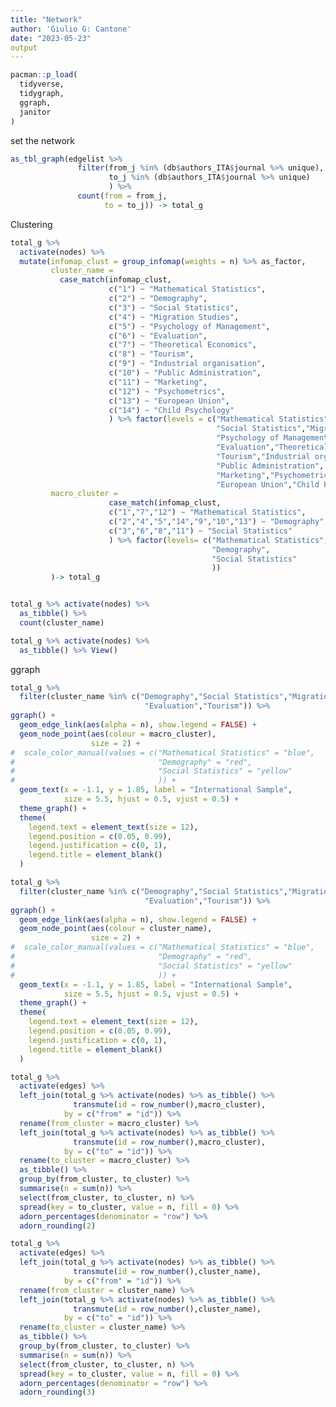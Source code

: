 ```yaml
---
title: "Network"
author: 'Giulio G: Cantone'
date: "2023-05-23"
output
---
```


```r
pacman::p_load(
  tidyverse,
  tidygraph,
  ggraph,
  janitor
)
```

set the network

```r
as_tbl_graph(edgelist %>%
               filter(from_j %in% (db$authors_ITA$journal %>% unique),
                      to_j %in% (db$authors_ITA$journal %>% unique)
                      ) %>%
               count(from = from_j,
                     to = to_j)) -> total_g

```

Clustering

```r
total_g %>%
  activate(nodes) %>%
  mutate(infomap_clust = group_infomap(weights = n) %>% as_factor,
         cluster_name =
           case_match(infomap_clust,
                      c("1") ~ "Mathematical Statistics",
                      c("2") ~ "Demography",
                      c("3") ~ "Social Statistics",
                      c("4") ~ "Migration Studies",
                      c("5") ~ "Psychology of Management",
                      c("6") ~ "Evaluation",
                      c("7") ~ "Theoretical Economics",
                      c("8") ~ "Tourism",
                      c("9") ~ "Industrial organisation",
                      c("10") ~ "Public Administration",
                      c("11") ~ "Marketing",
                      c("12") ~ "Psychometrics",
                      c("13") ~ "European Union",
                      c("14") ~ "Child Psychology"
                      ) %>% factor(levels = c("Mathematical Statistics","Demography",
                                              "Social Statistics","Migration Studies",
                                              "Psychology of Management",
                                              "Evaluation","Theoretical Economics",
                                              "Tourism","Industrial organisation",
                                              "Public Administration",
                                              "Marketing","Psychometrics",
                                              "European Union","Child Psychology")),
         macro_cluster =
                      case_match(infomap_clust,
                      c("1","7","12") ~ "Mathematical Statistics",
                      c("2","4","5","14","9","10","13") ~ "Demography",
                      c("3","6","8","11") ~ "Social Statistics"
                      ) %>% factor(levels= c("Mathematical Statistics",
                                             "Demography",
                                             "Social Statistics"
                                             ))
         )-> total_g


total_g %>% activate(nodes) %>%
  as_tibble() %>%
  count(cluster_name)

total_g %>% activate(nodes) %>%
  as_tibble() %>% View()
```

ggraph

```r
total_g %>%
  filter(cluster_name %in% c("Demography","Social Statistics","Migration Studies",
                              "Evaluation","Tourism")) %>%
ggraph() +
  geom_edge_link(aes(alpha = n), show.legend = FALSE) +
  geom_node_point(aes(colour = macro_cluster),
                  size = 2) +
#  scale_color_manual(values = c("Mathematical Statistics" = "blue",
#                                "Demography" = "red",
#                                "Social Statistics" = "yellow"
#                                )) +
  geom_text(x = -1.1, y = 1.85, label = "International Sample",
            size = 5.5, hjust = 0.5, vjust = 0.5) +
  theme_graph() +
  theme(
    legend.text = element_text(size = 12),
    legend.position = c(0.05, 0.99),
    legend.justification = c(0, 1),
    legend.title = element_blank()
  )

total_g %>%
  filter(cluster_name %in% c("Demography","Social Statistics","Migration Studies",
                              "Evaluation","Tourism")) %>%
ggraph() +
  geom_edge_link(aes(alpha = n), show.legend = FALSE) +
  geom_node_point(aes(colour = cluster_name),
                  size = 2) +
#  scale_color_manual(values = c("Mathematical Statistics" = "blue",
#                                "Demography" = "red",
#                                "Social Statistics" = "yellow"
#                                )) +
  geom_text(x = -1.1, y = 1.85, label = "International Sample",
            size = 5.5, hjust = 0.5, vjust = 0.5) +
  theme_graph() +
  theme(
    legend.text = element_text(size = 12),
    legend.position = c(0.05, 0.99),
    legend.justification = c(0, 1),
    legend.title = element_blank()
  )
```

```r
total_g %>% 
  activate(edges) %>%
  left_join(total_g %>% activate(nodes) %>% as_tibble() %>%
              transmute(id = row_number(),macro_cluster),
            by = c("from" = "id")) %>%
  rename(from_cluster = macro_cluster) %>%
  left_join(total_g %>% activate(nodes) %>% as_tibble() %>%
              transmute(id = row_number(),macro_cluster),
            by = c("to" = "id")) %>%
  rename(to_cluster = macro_cluster) %>%
  as_tibble() %>%
  group_by(from_cluster, to_cluster) %>% 
  summarise(n = sum(n)) %>% 
  select(from_cluster, to_cluster, n) %>% 
  spread(key = to_cluster, value = n, fill = 0) %>%
  adorn_percentages(denominator = "row") %>%
  adorn_rounding(2)

total_g %>% 
  activate(edges) %>%
  left_join(total_g %>% activate(nodes) %>% as_tibble() %>%
              transmute(id = row_number(),cluster_name),
            by = c("from" = "id")) %>%
  rename(from_cluster = cluster_name) %>%
  left_join(total_g %>% activate(nodes) %>% as_tibble() %>%
              transmute(id = row_number(),cluster_name),
            by = c("to" = "id")) %>%
  rename(to_cluster = cluster_name) %>%
  as_tibble() %>%
  group_by(from_cluster, to_cluster) %>% 
  summarise(n = sum(n)) %>% 
  select(from_cluster, to_cluster, n) %>%
  spread(key = to_cluster, value = n, fill = 0) %>%
  adorn_percentages(denominator = "row") %>%
  adorn_rounding(3)
  
```

